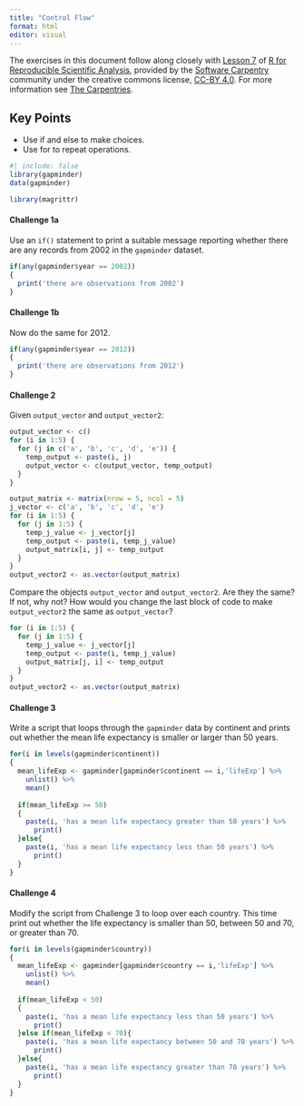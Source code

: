 ```yaml
---
title: "Control Flow"
format: html
editor: visual
---
```


The exercises in this document follow along closely with [Lesson 7](https://swcarpentry.github.io/r-novice-gapminder/07-control-flow.html) of [R for Reproducible Scientific Analysis](https://swcarpentry.github.io/r-novice-gapminder/), provided by the [Software Carpentry](https://software-carpentry.org/) community under the creative commons license, [CC-BY 4.0](https://creativecommons.org/licenses/by/4.0/). For more information see [The Carpentries](https://carpentries.org/).

::: callout-tip
## Key Points

-   Use if and else to make choices.
-   Use for to repeat operations.
:::

```r
#| include: false
library(gapminder)
data(gapminder)

library(magrittr)
```

#### Challenge 1a

Use an `if()` statement to print a suitable message reporting whether there are any records from 2002 in the `gapminder` dataset.

<!-- Challenge 1a answer begin -->

```r
if(any(gapminder$year == 2002))
{
  print('there are observations from 2002')
}
```

<!-- Challenge 1a answer end -->

#### Challenge 1b

Now do the same for 2012.

<!-- Challenge 1b answer begin -->

```r
if(any(gapminder$year == 2012))
{
  print('there are observations from 2012')
}
```

<!-- Challenge 1b answer end -->

#### Challenge 2

Given `output_vector` and `output_vector2`:

```r
output_vector <- c()
for (i in 1:5) {
  for (j in c('a', 'b', 'c', 'd', 'e')) {
    temp_output <- paste(i, j)
    output_vector <- c(output_vector, temp_output)
  }
}

output_matrix <- matrix(nrow = 5, ncol = 5)
j_vector <- c('a', 'b', 'c', 'd', 'e')
for (i in 1:5) {
  for (j in 1:5) {
    temp_j_value <- j_vector[j]
    temp_output <- paste(i, temp_j_value)
    output_matrix[i, j] <- temp_output
  }
}
output_vector2 <- as.vector(output_matrix)
```

Compare the objects `output_vector` and `output_vector2`. Are they the same? If not, why not? How would you change the last block of code to make `output_vector2` the same as `output_vector`?

<!-- Challenge 2 answer begin -->

```r
for (i in 1:5) {
  for (j in 1:5) {
    temp_j_value <- j_vector[j]
    temp_output <- paste(i, temp_j_value)
    output_matrix[j, i] <- temp_output
  }
}
output_vector2 <- as.vector(output_matrix)
```

<!-- Challenge 2 answer end -->

#### Challenge 3

Write a script that loops through the `gapminder` data by continent and prints out whether the mean life expectancy is smaller or larger than 50 years.

<!-- Challenge 3 answer begin -->

```r
for(i in levels(gapminder$continent))
{
  mean_lifeExp <- gapminder[gapminder$continent == i,'lifeExp'] %>%
    unlist() %>%
    mean()
  
  if(mean_lifeExp >= 50)
  {
    paste(i, 'has a mean life expectancy greater than 50 years') %>%
      print()
  }else{
    paste(i, 'has a mean life expectancy less than 50 years') %>%
      print()
  }
}
```

<!-- Challenge 3 answer end -->

#### Challenge 4

Modify the script from Challenge 3 to loop over each country. This time print out whether the life expectancy is smaller than 50, between 50 and 70, or greater than 70.

<!-- Challenge 4 answer begin -->

```r
for(i in levels(gapminder$country))
{
  mean_lifeExp <- gapminder[gapminder$country == i,'lifeExp'] %>%
    unlist() %>%
    mean()
  
  if(mean_lifeExp < 50)
  {
    paste(i, 'has a mean life expectancy less than 50 years') %>%
      print()
  }else if(mean_lifeExp < 70){
    paste(i, 'has a mean life expectancy between 50 and 70 years') %>%
      print()
  }else{
    paste(i, 'has a mean life expectancy greater than 70 years') %>%
      print()
  }
}
```

<!-- Challenge 4 answer end -->
